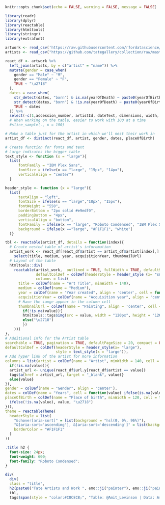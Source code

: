 ```r
knitr::opts_chunk$set(echo = FALSE, warning = FALSE, message = FALSE)
```

```r
library(readr)
library(dplyr)
library(reactable)
library(htmltools)
library(stringr)
library(extrafont)
```


```r
artwork <- read_csv('https://raw.githubusercontent.com/rfordatascience/tidytuesday/master/data/2021/2021-01-12/artwork.csv')
artists <- read_csv("https://github.com/tategallery/collection/raw/master/artist_data.csv")
```


```r
react_df <- artwork %>% 
  left_join(artists, by = c("artist" = "name")) %>% 
  mutate(gender = case_when(
    gender == "Male" ~ "M",
    gender == "Female" ~ "F",
    TRUE ~ "\u2718"
  ),
  dates = case_when(
    str_detect(dates, "born") & is.na(yearOfDeath) ~ paste0(yearOfBirth, "-"),
    str_detect(dates, "born") & !is.na(yearOfDeath) ~ paste0(yearOfBirth, "-", yearOfDeath),
    TRUE ~ dates
  )) %>% 
  select(-c(1,accession_number, artistId, dateText, dimensions, width, height,depth, units, inscription, artistRole,url.x,  placeOfDeath, id.y, thumbnailCopyright, yearOfBirth, yearOfDeath))
  # When working on the table, easier to work with 100 at a time
  #slice_sample(., n = 100) 

# Make a table just for the artist in which we'll nest their work in
artist_df <- distinct(react_df, artist, gender, dates, placeOfBirth)
```

```r
# Create function for fonts and text
# Large indicates the bigger table
text_style <- function (x = "large"){
  list(
      fontFamily = "IBM Plex Sans",
      fontSize = ifelse(x == "large", "15px", "14px"),
      verticalAlign = "center")
  }

header_style <- function (x = "large"){
  list(
      textAlign = "left",
      fontSize = ifelse(x == "large","18px", "15px"),
      fontWeight = "550",
      borderBottom = "2px solid #e9edf0",
      paddingBottom = "4px",
      verticalAlign = "bottom",
      fontFamily = ifelse(x == "large", "Roboto Condensed", "IBM Plex Sans"),
      background = ifelse(x =="large", "#F1F1F1", "white")
  )}
```


```r
tbl <- reactable(artist_df, details = function(index){
  # Create nested table of artist's inforomation
  artist_work <- react_df[react_df$artist == artist_df$artist[index],] %>% 
    select(title, medium, year, acquisitionYear, thumbnailUrl)
  # Layout of the table
  htmltools::div(
    reactable(artist_work,  outlined = TRUE, fullWidth = TRUE, defaultSorted = "year",
              defaultColDef = colDef(headerStyle = header_style (x= "small"), style = text_style(x = "small")),
              columns = list(
      title = colDef(name = "Art Title", minWidth = 140),
      medium = colDef(name = "Medium"),
      year = colDef(name = "Year created", align = 'center', cell = function(value) ifelse(!is.na(value), "\u2718", value)),
      acquisitionYear = colDef(name = "Acquisition year", align = 'center'),
      # Have the iamge appear in the column cell
      thumbnailUrl = colDef(name = "Painting", align = 'center', cell = function(value){
        if(!is.na(value)){
        htmltools::tags$img(src = value, width = "120px", height = "120px", border="3px")}
        else("\u2718")
        })
    )))
},
# Additional info for the Artist table
searchable = TRUE, pagination = TRUE, defaultPageSize = 20, compact = FALSE, borderless = FALSE, fullWidth = TRUE,
defaultColDef = colDef(headerStyle = header_style(x= "large"),
                       style = text_style(x = "large")),
# Add hyper link of the artist for more information
columns = list(artist = colDef(name = "Artist", minWidth = 140, cell = function(value){
  if(!is.na(value)){
  artist_url <- unique(react_df$url.y[react_df$artist == value])
  tags$a(href = artist_url, target = "_blank", value)}
  else{value}
}),
gender = colDef(name = "Gender", align = 'center'),
dates = colDef(name = "Years", cell = function(value) ifelse(is.na(value), "\u2718", value)),
placeOfBirth = colDef(name = "Place of birth", minWidth = 120, cell = function(value){
  ifelse(!is.na(value), value, "\u2718")
})),
theme = reactableTheme(
  headerStyle = list(
    "&:hover[aria-sort]" = list(background = "hsl(0, 0%, 96%)"),
    "&[aria-sort='ascending'], &[aria-sort='descending']" = list(background = "hsl(0, 0%, 96%)"),
    borderColor = "#F1F1F1"
  )
))
```

```css
.title h2 {
  font-size: 24px;
  font-weight: 600;
  font-family: "Roboto Condensed";
}
```

```r
div(
  div(
  class = "title", 
  h2(paste0("Tate Artists and Work ", emo::ji("painter"), emo::ji("paint")))),
  tbl,
  tags$span(style = "color:#C8C8C8;", "Table: @Amit_Levinson | Data: Art Collections From the Tate Collection"))
```
